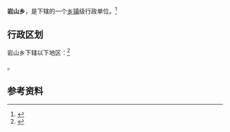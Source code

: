 {{中国乡级行政区|35/08/02/201/000}}

'''岩山乡'''，是{{PRC admin/fullname|35/08/02/201/000|3}}下辖的一个[[乡镇|乡镇]]级行政单位。<ref>{{PRC admin/ref sgc|{{PRC admin/parent|35/08/02/201/000}}}}</ref>

== 行政区划 ==

岩山乡下辖以下地区：<ref>{{PRC admin/ref sgc|35/08/02/201/000}}</ref>

{{PRC admin/children|35/08/02/201/000}}。

== 参考资料 ==

{{reflist}}

{{行政区划小作品}}
{{PRC admin/navcat|35/08/02/201/000}}
